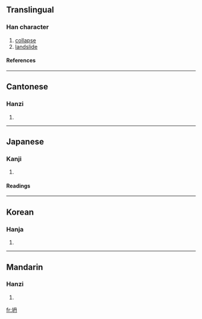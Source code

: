 ==Translingual==
===Han character===
{{Han char|rn=32|rad=土|as=04|sn=7|four=4714<sub>0</sub>|canj=土月卜 (GBY)}}
# [[collapse]]
# [[landslide]]
====References====
{{Han ref|kx=0225.100|dkj=04927|dj=0460.030|hdz=10425.050|uh=574D|ud=22349|bh=A77E|bd=42878}}
----
==Cantonese==
===Hanzi===
{{yue-hanzi|jyut=|y=taan1}}
# {{defn|Cantonese}}
----
==Japanese==
===Kanji===
{{ja-kanji|grade=|rs=土04}}
# {{defn|Japanese}} 
====Readings====
{{ja-readings|on=[[たん]] (tan), [[とん]] (ton)|kun=}}
----
==Korean==
===Hanja===
{{ko-hanja|hangeul=담|rv=dam|mr=tam}}
# {{defn|Korean}}
----
==Mandarin==
===Hanzi===
{{cmn-hanzi|pin=[[tān]] (tan1)|wg=t'an<sup>1</sup>}}
# {{defn|Mandarin}}

[[fr:坍]]